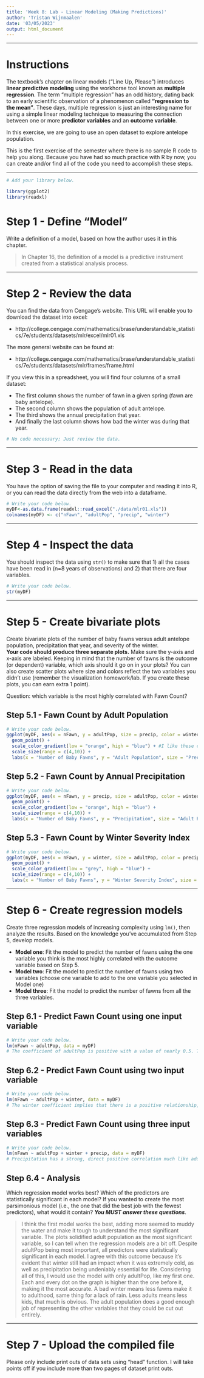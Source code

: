 ```yaml
---
title: 'Week 8: Lab - Linear Modeling (Making Predictions)'
author: 'Tristan Wijnmaalen'
date: '03/05/2023'
output: html_document
---
```


---

# Instructions
The textbook’s chapter on linear models (“Line Up, Please”) introduces 
**linear predictive modeling** using the workhorse tool known as 
**multiple regression**. The term “multiple regression” has an odd history, 
dating back to an early scientific observation of a phenomenon called 
**“regression to the mean”**. These days, multiple regression is just an 
interesting name for using a simple linear modeling technique to measuring the 
connection between one or more **predictor variables** and an **outcome variable**. 

In this exercise, we are going to use an open dataset to explore antelope population.

This is the first exercise of the semester where there is no sample R code to 
help you along. Because you have had so much practice with R by now, you can 
create and/or find all of the code you need to accomplish these steps.

---

```r
# Add your library below.

library(ggplot2)
library(readxl)

```


# Step 1 - Define "Model"
Write a definition of a model, based on how the author uses it in this chapter.

> In Chapter 16, the definition of a model is a predictive instrument created from a statistical analysis process.


---


# Step 2 - Review the data 
You can find the data from Cengage's website. 
This URL will enable you to download the dataset into excel: 

* http://college.cengage.com/mathematics/brase/understandable_statistics/7e/students/datasets/mlr/excel/mlr01.xls

The more general website can be found at:

* http://college.cengage.com/mathematics/brase/understandable_statistics/7e/students/datasets/mlr/frames/frame.html

If you view this in a spreadsheet, you will find four columns of a small dataset:

* The first column shows the number of fawn in a given spring (fawn are baby antelope). 
* The second column shows the population of adult antelope.
* The third shows the annual precipitation that year. 
* And finally the last column shows how bad the winter was during that year.

```r
# No code necessary; Just review the data.
```

---


# Step 3 - Read in the data
You have the option of saving the file to your computer and reading it into R, 
or you can read the data directly from the web into a dataframe.

```r
# Write your code below.
myDF<-as.data.frame(readxl::read_excel("./data/mlr01.xls"))
colnames(myDF) <- c("nFawn", "adultPop", "precip", "winter")

```


---


# Step 4 - Inspect the data
You should inspect the data using `str()` to make sure that 1) all the cases have
been read in (n=8 years of observations) and 2) that there are four variables.

```r
# Write your code below.
str(myDF)

```


---


# Step 5 - Create bivariate plots
Create bivariate plots of the number of baby fawns versus adult antelope population,
precipitation that year, and severity of the winter.  
**Your code should produce three separate plots.** Make sure the y-axis and x-axis are labeled. 
Keeping in mind that the number of fawns is the outcome (or dependent) variable, 
which axis should it go on in your plots? You can also create scatter plots where 
size and colors reflect the two variables you didn't use 
(remember the visualization homework/lab. If you create these plots, you can earn extra 1 point).

Question: which variable is the most highly correlated with Fawn Count?

## Step 5.1 - Fawn Count by Adult Population
```r
# Write your code below.
ggplot(myDF, aes(x = nFawn, y = adultPop, size = precip, color = winter)) +
  geom_point() +
  scale_color_gradient(low = "orange", high = "blue") + #I like these colors, makes it look like a proper display of warmth
  scale_size(range = c(4,10)) +
  labs(x = "Number of Baby Fawns", y = "Adult Population", size = "Precipitation", color = "Winter Severity Index")

```

## Step 5.2 - Fawn Count by Annual Precipitation
```r
# Write your code below.
ggplot(myDF, aes(x = nFawn, y = precip, size = adultPop, color = winter)) +
  geom_point() +
  scale_color_gradient(low = "orange", high = "blue") +
  scale_size(range = c(4,10)) +
  labs(x = "Number of Baby Fawns", y = "Precipitation", size = "Adult Population", color = "Winter Severity Index")

```

## Step 5.3 - Fawn Count by Winter Severity Index
```r
# Write your code below.
ggplot(myDF, aes(x = nFawn, y = winter, size = adultPop, color = precip)) +
  geom_point() +
  scale_color_gradient(low = "grey", high = "blue") +
  scale_size(range = c(4,10)) +
  labs(x = "Number of Baby Fawns", y = "Winter Severity Index", size = "Adult Population", color = "Precipitation")

```


---


# Step 6 - Create regression models 
Create three regression models of increasing complexity using `lm()`, then
analyze the results. Based on the knowledge you've accumulated from Step 5, develop models.

* **Model one**: Fit the model to predict the number of fawns using the one variable you think is the most highly correlated with the outcome variable based on Step 5.
* **Model two**: Fit the model to predict the number of fawns using two variables (choose one variable to add to the one variable you selected in Model one)
* **Model three**: Fit the model to predict the number of fawns from all the three variables.  

## Step 6.1 - Predict Fawn Count using one input variable
```r
# Write your code below.
lm(nFawn ~ adultPop, data = myDF)
# The coefficient of adultPop is positive with a value of nearly 0.5. This means that for about every two adult deer, there is an increase of one fawn.
```

## Step 6.2 - Predict Fawn Count using two input variable
```r
# Write your code below.
lm(nFawn ~ adultPop + winter, data = myDF)
# The winter coefficient implies that there is a positive relationship, but looking at the data brings me to a different conclusion. It seems as though only very severe winters have an impact, those with an index of 4 or more. You can see this easily on the scatter plot with winter severity as the y-axis. Even in an index 3 winter, there were lots of fawns due to a high adult population.

```

## Step 6.3 - Predict Fawn Count using three input variables
```r
# Write your code below.
lm(nFawn ~ adultPop + winter + precip, data = myDF)
# Precipitation has a strong, direct positive correlation much like adult population, which is also backed up by the scatter plots. When these values were the y-axes, the chart trended consistently upwards, with a hiccup or two in precipitation.

```

## Step 6.4 - Analysis
Which regression model works best? 
Which of the predictors are statistically significant in each model? 
If you wanted to create the most parsimonious model 
(i.e., the one that did the best job with the fewest predictors), 
what would it contain? ***You MUST answer these questions***.

> I think the first model works the best, adding more seemed to muddy the water and make it tough to understand the most significant variable. The plots solidified adult population as the most significant variable, so I can tell when the regression models are a bit off. Despite adultPop being most important, all predictors were statistically significant in each model. I agree with this outcome because it's evident that winter still had an impact when it was extremely cold, as well as precipitation being undeniably essential for life. Considering all of this, I would use the model with only adultPop, like my first one. Each and every dot on the graph is higher than the one before it, making it the most accurate. A bad winter means less fawns make it to adulthood, same thing for a lack of rain. Less adults means less kids, that much is obvious. The adult population does a good enough job of representing the other variables that they could be cut out entirely.

---


# Step 7 - Upload the compiled file
Please only include print outs of data sets using "head" function. 
I will take points off if you include more than two pages of dataset print outs.